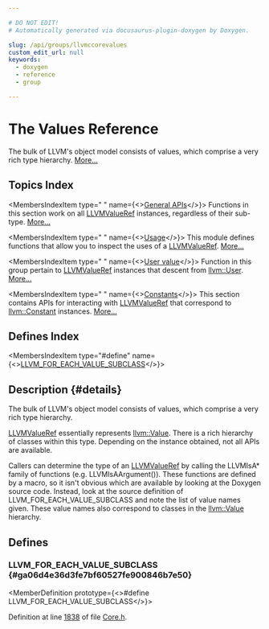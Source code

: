 ```yaml
---

# DO NOT EDIT!
# Automatically generated via docusaurus-plugin-doxygen by Doxygen.

slug: /api/groups/llvmccorevalues
custom_edit_url: null
keywords:
  - doxygen
  - reference
  - group

---
```





# The Values Reference

<DoxygenPage pluginConfig={pluginConfig}>

The bulk of LLVM&#39;s object model consists of values, which comprise a very rich type hierarchy. <a href="#details">More...</a>

## Topics Index

<MembersIndex>

<MembersIndexItem
  type="&nbsp;"
  name={<><a href="/docs/api/groups/llvmccorevaluegeneral">General APIs</a></>}>
Functions in this section work on all <a href="/docs/api/groups/llvmcsupporttypes/#ga113ce952344691b8304a43a314f8be17">LLVMValueRef</a> instances, regardless of their sub-type. <a href="/docs/api/groups/llvmccorevaluegeneral/#details">More...</a>
</MembersIndexItem>

<MembersIndexItem
  type="&nbsp;"
  name={<><a href="/docs/api/groups/llvmccorevalueuses">Usage</a></>}>
This module defines functions that allow you to inspect the uses of a <a href="/docs/api/groups/llvmcsupporttypes/#ga113ce952344691b8304a43a314f8be17">LLVMValueRef</a>. <a href="/docs/api/groups/llvmccorevalueuses/#details">More...</a>
</MembersIndexItem>

<MembersIndexItem
  type="&nbsp;"
  name={<><a href="/docs/api/groups/llvmccorevalueuser">User value</a></>}>
Function in this group pertain to <a href="/docs/api/groups/llvmcsupporttypes/#ga113ce952344691b8304a43a314f8be17">LLVMValueRef</a> instances that descent from <a href="/docs/api/classes/llvm/user">llvm::User</a>. <a href="/docs/api/groups/llvmccorevalueuser/#details">More...</a>
</MembersIndexItem>

<MembersIndexItem
  type="&nbsp;"
  name={<><a href="/docs/api/groups/llvmccorevalueconstant">Constants</a></>}>
This section contains APIs for interacting with <a href="/docs/api/groups/llvmcsupporttypes/#ga113ce952344691b8304a43a314f8be17">LLVMValueRef</a> that correspond to <a href="/docs/api/classes/llvm/constant">llvm::Constant</a> instances. <a href="/docs/api/groups/llvmccorevalueconstant/#details">More...</a>
</MembersIndexItem>

</MembersIndex>

## Defines Index

<MembersIndex>

<MembersIndexItem
  type="#define"
  name={<><a href="#ga06d4e36d3fe7bf60527fe900846b7e50">LLVM&#95;FOR&#95;EACH&#95;VALUE&#95;SUBCLASS</a></>}>
</MembersIndexItem>

</MembersIndex>

## Description {#details}

The bulk of LLVM&#39;s object model consists of values, which comprise a very rich type hierarchy.

<a href="/docs/api/groups/llvmcsupporttypes/#ga113ce952344691b8304a43a314f8be17">LLVMValueRef</a> essentially represents <a href="/docs/api/classes/llvm/value">llvm::Value</a>. There is a rich hierarchy of classes within this type. Depending on the instance obtained, not all APIs are available.

Callers can determine the type of an <a href="/docs/api/groups/llvmcsupporttypes/#ga113ce952344691b8304a43a314f8be17">LLVMValueRef</a> by calling the LLVMIsA&#42; family of functions (e.g. LLVMIsAArgument()). These functions are defined by a macro, so it isn&#39;t obvious which are available by looking at the Doxygen source code. Instead, look at the source definition of LLVM&#95;FOR&#95;EACH&#95;VALUE&#95;SUBCLASS and note the list of value names given. These value names also correspond to classes in the <a href="/docs/api/classes/llvm/value">llvm::Value</a> hierarchy.

<SectionDefinition>

## Defines

### LLVM&#95;FOR&#95;EACH&#95;VALUE&#95;SUBCLASS {#ga06d4e36d3fe7bf60527fe900846b7e50}

<MemberDefinition
  prototype={<>#define LLVM&#95;FOR&#95;EACH&#95;VALUE&#95;SUBCLASS</>}>

Definition at line <a href="/docs/api/files/include/include/llvm-c/core-h/#l01838">1838</a> of file <a href="/docs/api/files/include/include/llvm-c/core-h">Core.h</a>.
</MemberDefinition>

</SectionDefinition>

</DoxygenPage>
